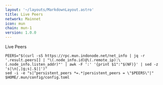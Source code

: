 ```yaml
---
layout: '~/layouts/MarkdownLayout.astro'
title: Live Peers
network: Mainnet
icon: mun
chain: mun-1
version: 1.0.0
---
```

Live Peers 

```
PEERS="$(curl -sS https://rpc.mun.indonode.net/net_info | jq -r '.result.peers[] | "\(.node_info.id)@\(.remote_ip):\(.node_info.listen_addr)"' | awk -F ':' '{print $1":"$(NF)}' | sed -z 's|\n|,|g;s|.$||')"
sed -i -e "s|^persistent_peers *=.*|persistent_peers = \"$PEERS\"|" $HOME/.mun/config/config.toml
```